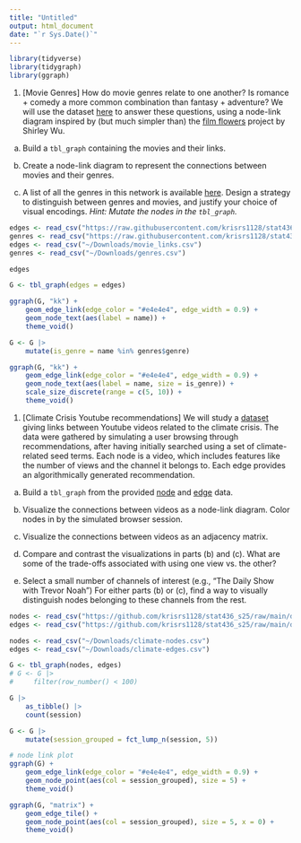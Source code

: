 ```yaml
---
title: "Untitled"
output: html_document
date: "`r Sys.Date()`"
---
```


```r
library(tidyverse)
library(tidygraph)
library(ggraph)
```

1. [Movie Genres] How do movie genres relate to one another? Is romance + comedy
a more common combination than fantasy + adventure? We will use the dataset
[here](https://github.com/krisrs1128/stat436_s24/raw/main/data/movie_links.csv)
to answer these questions, using a node-link diagram inspired by (but much
simpler than) the [film flowers](https://observablehq.com/@sxywu/introduction-to-svg-and-d3-js) project
by Shirley Wu.

a. Build a `tbl_graph` containing the movies and their links.

b. Create a node-link diagram to represent the connections between movies and
their genres.

c. A list of all the genres in this network is available
[here](https://github.com/krisrs1128/stat992_f23/blob/main/activities/week9/genres.csv).
Design a strategy to distinguish between genres and movies, and justify your
choice of visual encodings. _Hint: Mutate the nodes in the `tbl_graph`._


```r
edges <- read_csv("https://raw.githubusercontent.com/krisrs1128/stat436_s24/main/data/movie_links.csv")
genres <- read_csv("https://raw.githubusercontent.com/krisrs1128/stat436_s24/main/data/genres.csv")
edges <- read_csv("~/Downloads/movie_links.csv")
genres <- read_csv("~/Downloads/genres.csv")
```

```r
edges

G <- tbl_graph(edges = edges)

ggraph(G, "kk") +
    geom_edge_link(edge_color = "#e4e4e4", edge_width = 0.9) +
    geom_node_text(aes(label = name)) +
    theme_void()
```


```r
G <- G |>
    mutate(is_genre = name %in% genres$genre)

ggraph(G, "kk") +
    geom_edge_link(edge_color = "#e4e4e4", edge_width = 0.9) +
    geom_node_text(aes(label = name, size = is_genre)) +
    scale_size_discrete(range = c(5, 10)) +
    theme_void()


```


1. [Climate Crisis Youtube recommendations] We will study a
[dataset](https://observablehq.com/@emma-ba/youtube-recommendation-network-on-the-climate-crisis)
giving links between Youtube videos related to the climate crisis.  The data
were gathered by simulating a user browsing through recommendations, after
having initially searched using a set of climate-related seed terms. Each node
is a video, which includes features like the number of views and the channel it
belongs to. Each edge provides an algorithmically generated recommendation.

a. Build a `tbl_graph` from the provided [node](https://github.com/krisrs1128/stat992_f23/raw/main/activities/week9/climate-nodes.csv) and [edge](https://github.com/krisrs1128/stat992_f23/raw/main/activities/week9/climate-edges.csv) data.

b. Visualize the connections between videos as a node-link diagram. Color nodes in by the simulated browser session.

c. Visualize the connections between videos as an adjacency matrix.

d. Compare and contrast the visualizations in parts (b) and (c). What are
some of the trade-offs associated with using one view vs. the other?

e. Select a small number of channels of interest (e.g., "The Daily Show with
Trevor Noah") For either parts (b) or (c), find a way to visually
distinguish nodes belonging to these channels from the rest.

```r
nodes <- read_csv("https://github.com/krisrs1128/stat436_s25/raw/main/data/climate-nodes.csv")
edges <- read_csv("https://github.com/krisrs1128/stat436_s25/raw/main/data/climate-edges.csv")

nodes <- read_csv("~/Downloads/climate-nodes.csv")
edges <- read_csv("~/Downloads/climate-edges.csv")

G <- tbl_graph(nodes, edges)
# G <- G |>
#     filter(row_number() < 100)

G |>
    as_tibble() |>
    count(session)

G <- G |>
    mutate(session_grouped = fct_lump_n(session, 5))

# node link plot
ggraph(G) +
    geom_edge_link(edge_color = "#e4e4e4", edge_width = 0.9) +
    geom_node_point(aes(col = session_grouped), size = 5) +
    theme_void()
```


```r
ggraph(G, "matrix") +
    geom_edge_tile() +
    geom_node_point(aes(col = session_grouped), size = 5, x = 0) +
    theme_void()
```